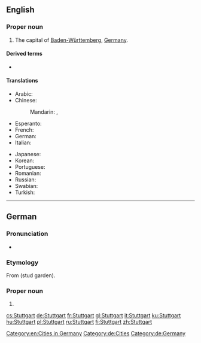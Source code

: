 ==English==
{{wikipedia}}

===Proper noun===
{{en-proper noun}}

# The capital of [[Baden-Württemberg]], [[Germany]].

====Derived terms====
* {{l|en|Stuttgarter}}

====Translations====
{{trans-top|a city in Germany}}
* Arabic: {{t|ar|شْتُوتْغَارْت|m|tr=štutḡart}}
* Chinese:
*: Mandarin: {{t+|cmn|斯圖加特|sc=Hani}}, {{t|cmn|斯图加特|tr=Sītújiātè|sc=Hani}}
* Esperanto: {{t|eo|Stutgarto}}
* French: {{t+|fr|Stuttgart|m}}
* German: {{t+|de|Stuttgart|n}}
* Italian: {{t+|it|Stoccarda|f}}
{{trans-mid}}
* Japanese: {{t|ja|シュトゥットガルト|tr=Shututtogaruto|sc=Jpan}}
* Korean: {{t|ko|슈투트가르트|tr=Syututeugareuteu|sc=Kore}}
* Portuguese: {{t|pt|Estugarda|f}}
* Romanian: {{t|ro|Stuttgart}}
* Russian: {{t+|ru|Шту́тгарт|m}}
* Swabian: {{t|swg|Schduagert}}
* Turkish: {{t|tr|Stuttgart}}
{{trans-bottom}}

[[Category:en:Cities in Germany]]

----

==German==
{{wikipedia|lang=de}}

===Pronunciation===
* {{audio|De-Stuttgart.OGG|audio|lang=de}}

===Etymology===
From {{etyl|goh|de}} {{m|goh|stuotgarten}} (stud garden).

===Proper noun===
{{de-proper noun|n}}

# {{l|en|Stuttgart}}

[[Category:de:Cities]]
[[Category:de:Germany]]

[[cs:Stuttgart]]
[[de:Stuttgart]]
[[fr:Stuttgart]]
[[gl:Stuttgart]]
[[it:Stuttgart]]
[[ku:Stuttgart]]
[[hu:Stuttgart]]
[[pl:Stuttgart]]
[[ru:Stuttgart]]
[[fi:Stuttgart]]
[[zh:Stuttgart]]